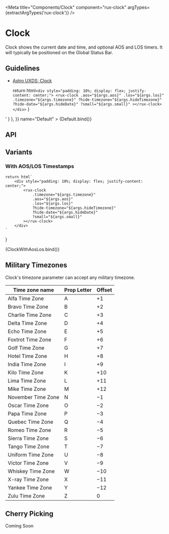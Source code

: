 
<Meta
    title="Components/Clock"
    component="rux-clock"
    argTypes={extractArgTypes('rux-clock')}
/>

# Clock

Clock shows the current date and time, and optional AOS and LOS timers. It will typically be positioned on the Global Status Bar.

## Guidelines

-   [Astro UXDS: Clock](https://www.astrouxds.com/ui-components/clock)

    return html`
        <div style="padding: 10%; display: flex; justify-content: center;">
            <rux-clock
                .aos="${args.aos}"
                .los="${args.los}"
                .timezone="${args.timezone}"
                ?hide-timezone="${args.hideTimezone}"
                ?hide-date="${args.hideDate}"
                ?small="${args.small}"
            ></rux-clock>
        </div>
    `
}

<Canvas>
    <Story
        parameters={{
            docs: { source: { code: '<rux-clock></rux-clock>' } },
        }}
        name="Default"
    >
        {Default.bind()}
    </Story>
</Canvas>

## API

<ArgsTable of="rux-clock" />

## Variants

### With AOS/LOS Timestamps

    return html`
        <div style="padding: 10%; display: flex; justify-content: center;">
            <rux-clock
                .timezone="${args.timezone}"
                .aos="${args.aos}"
                .los="${args.los}"
                ?hide-timezone="${args.hideTimezone}"
                ?hide-date="${args.hideDate}"
                ?small="${args.small}"
            ></rux-clock>
        </div>
    `
}

<Canvas>
    <Story
        args={{
          aos: new Date().getTime(),
          los: new Date().toISOString()
        }}
        name="With AOS/LOS"
    >
        {ClockWithAosLos.bind()}
    </Story>
</Canvas>

## Military Timezones

Clock's timezone parameter can accept any military timezone.

|Time zone name|Prop Letter|Offset|
|--- |--- |--- |
|Alfa Time Zone|A|+1|
|Bravo Time Zone|B|+2|
|Charlie Time Zone|C|+3|
|Delta Time Zone|D|+4|
|Echo Time Zone|E|+5|
|Foxtrot Time Zone|F|+6|
|Golf Time Zone|G|+7|
|Hotel Time Zone|H|+8|
|India Time Zone|I|+9|
|Kilo Time Zone|K|+10|
|Lima Time Zone|L|+11|
|Mike Time Zone|M|+12|
|November Time Zone|N|−1|
|Oscar Time Zone|O|−2|
|Papa Time Zone|P|−3|
|Quebec Time Zone|Q|−4|
|Romeo Time Zone|R|−5|
|Sierra Time Zone|S|−6|
|Tango Time Zone|T|−7|
|Uniform Time Zone|U|−8|
|Victor Time Zone|V|−9|
|Whiskey Time Zone|W|−10|
|X-ray Time Zone|X|−11|
|Yankee Time Zone|Y|−12|
|Zulu Time Zone|Z|0|

## Cherry Picking

Coming Soon
